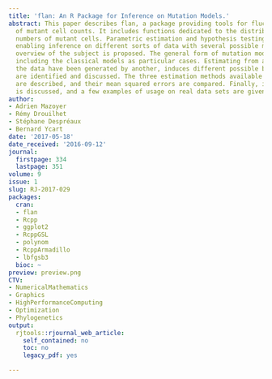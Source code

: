 ```yaml
---
title: 'flan: An R Package for Inference on Mutation Models.'
abstract: This paper describes flan, a package providing tools for fluctuation analysis
  of mutant cell counts. It includes functions dedicated to the distribution of final
  numbers of mutant cells. Parametric estimation and hypothesis testing are also implemented,
  enabling inference on different sorts of data with several possible methods. An
  overview of the subject is proposed. The general form of mutation models is described,
  including the classical models as particular cases. Estimating from a model, when
  the data have been generated by another, induces different possible biases, which
  are identified and discussed. The three estimation methods available in the package
  are described, and their mean squared errors are compared. Finally, implementation
  is discussed, and a few examples of usage on real data sets are given.
author:
- Adrien Mazoyer
- Rémy Drouilhet
- Stéphane Despréaux
- Bernard Ycart
date: '2017-05-18'
date_received: '2016-09-12'
journal:
  firstpage: 334
  lastpage: 351
volume: 9
issue: 1
slug: RJ-2017-029
packages:
  cran:
  - flan
  - Rcpp
  - ggplot2
  - RcppGSL
  - polynom
  - RcppArmadillo
  - lbfgsb3
  bioc: ~
preview: preview.png
CTV:
- NumericalMathematics
- Graphics
- HighPerformanceComputing
- Optimization
- Phylogenetics
output:
  rjtools::rjournal_web_article:
    self_contained: no
    toc: no
    legacy_pdf: yes

---
```

